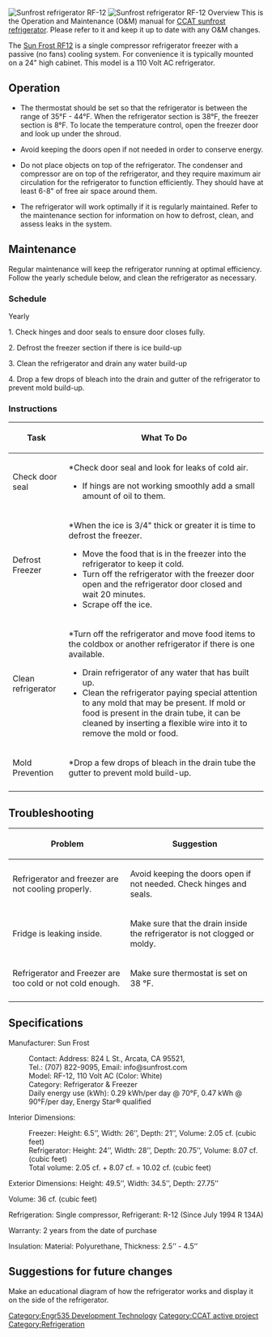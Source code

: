 {{Tocright}}

[[File:1.png|thumb|left|Sunfrost refrigerator RF-12]]
[[File:2.png|thumb|left|Sunfrost refrigerator RF-12 Overview]]
This is the Operation and Maintenance (O&M) manual for [[CCAT sunfrost refrigerator]]. Please refer to it and keep it up to date with any O&M changes.

The [http://www.sunfrost.com/RF12.html Sun Frost RF12] is a single compressor refrigerator freezer with a passive (no fans) cooling system. For convenience it is typically mounted on a 24" high cabinet. This model is a 110 Volt AC refrigerator.

==Operation==

*The thermostat should be set so that the refrigerator is between the range of 35°F - 44°F. When the refrigerator section is 38°F, the freezer section is 8°F. To locate the temperature control, open the freezer door and look up under the shroud. 

*Avoid keeping the doors open if not needed in order to conserve energy.

*Do not place objects on top of the refrigerator. The condenser and compressor are on top of the refrigerator, and they require maximum air circulation for the refrigerator to function efficiently. They should have at least 6-8" of free air space around them.

*The refrigerator will work optimally if it is regularly maintained. Refer to the maintenance section for information on how to defrost, clean, and assess leaks in the system.

== Maintenance ==

Regular maintenance will keep the refrigerator running at optimal efficiency. Follow the yearly schedule below, and clean the refrigerator as necessary.

=== Schedule ===
;Yearly

1. Check hinges and door seals to ensure door closes fully.

2. Defrost the freezer section if there is ice build-up

3. Clean the refrigerator and drain any water build-up

4. Drop a few drops of bleach into the drain and gutter of the refrigerator to prevent mold build-up.

===Instructions===

{| class="wikitable"
|-
! Task
! What To Do
|-
| Check door seal 
|*Check door seal and look for leaks of cold air. 
*If hings are not working smoothly add a small amount of oil to them.
|-
| Defrost Freezer
|*When the ice is 3/4" thick or greater it is time to defrost the freezer.
*Move the food that is in the freezer into the refrigerator to keep it cold.
*Turn off the refrigerator with the freezer door open and the refrigerator door closed and wait 20 minutes.
*Scrape off the ice.
|-
| Clean refrigerator
|*Turn off the refrigerator and move food items to the coldbox or another refrigerator if there is one available.
*Drain refrigerator of any water that has built up.
*Clean the refrigerator paying special attention to any mold that may be present. If mold or food is present in the drain tube, it can be cleaned by inserting a flexible wire into it to remove the mold or food. 
|-
| Mold Prevention
|*Drop a few drops of bleach in the drain tube the gutter to prevent mold build-up.
|-
|}

== Troubleshooting ==
{| class="wikitable"
|-
! Problem
! Suggestion
|-
| Refrigerator and freezer are not cooling properly.
| Avoid keeping the doors open if not needed. Check hinges and seals.
|-
| Fridge is leaking inside.
| Make sure that the drain inside the refrigerator is not clogged or moldy.
|-
|Refrigerator and Freezer are too cold or not cold enough.
|Make sure thermostat is set on 38 °F.
|- 
|}

==Specifications==
Manufacturer: 		Sun Frost

:Contact:  		Address: 824 L St.,  Arcata, CA 95521, 
:Tel.:                   (707) 822-9095, Email: info@sunfrost.com 		
:Model:			RF-12, 110 Volt AC (Color: White)
:Category:		Refrigerator & Freezer
:Daily energy use (kWh):	0.29 kWh/per day @ 70°F, 0.47 kWh @ 90°F/per day, Energy Star® qualified

Interior Dimensions:

:Freezer:	Height: 6.5’’, Width: 26’’, Depth: 21’’, Volume: 2.05 cf. (cubic feet)
:Refrigerator:	Height: 24’’, Width: 28’’, Depth: 20.75’’, Volume: 8.07 cf. (cubic feet)
:Total volume: 2.05 cf. + 8.07 cf. = 10.02 cf. (cubic feet)


Exterior Dimensions:	Height: 49.5’’, Width: 34.5’’, Depth: 27.75’’
			
Volume: 36 cf. (cubic feet)

Refrigeration:		Single compressor, Refrigerant: R-12 (Since July 1994 R 134A)

Warranty:		2 years from the date of purchase

Insulation:		Material: Polyurethane, Thickness: 2.5’’ - 4.5’’

== Suggestions for future changes ==
Make an educational diagram of how the refrigerator works and display it on the side of the refrigerator.

<!-- Add in any other appropriate categories such as [[Category:Photovoltaics]] -->
[[Category:Engr535 Development Technology]]
[[Category:CCAT active project]]
[[Category:Refrigeration]]